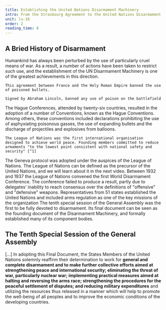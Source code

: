 ```yaml
---
title: Establishing the United Nations Disarmament Machinery
intro: From the Strasbourg Agreement to the United Nations Disarmament Machinery
unit: lu-18
order: 2
reading_time: 8
---
```


## A Bried History of Disarmament

Humankind has always been perturbed by the use of particularly cruel means of war. As a result, a number of actions have been taken to restrict such use, and the establishment of the UN Disarmament Machinery is one of the greatest achievements in this direction.

<Timeline>

  <Event date="1675" title="Strasbourg Agreement">
  
    This agreement between France and the Holy Roman Empire banned the use of poisoned bullets.

  </Event>
  <Event date="1863" title="Lieber Code">
    
    Signed by Abraham Lincoln, banned any use of poison on the battlefield

  </Event>
  <Event date="1899-1907" title="Hague Conference 1">
    The Hague Conferences, attended by twenty-six countries, resulted in the adoption of a number of Conventions, known as the Hague Conventions. Among others, these conventions included declarations prohibiting the use of asphyxiating poisonous gasses, the use of expanding bullets and the discharge of projectiles and explosives from balloons.
  </Event>
   <Event date="1919" title="Treaty of Versailles"></Event>
   <Event date="1920" title="League of Nations established">
    
    The League of Nations was the first international organisation designed to achieve world peace. Founding members committed to reduce armaments "to the lowest point consistent with national safety and security" [^1]

   </Event>
   <Event date="1925" title="Geneva Protocol">
    The Geneva protocol was adopted under the auspices of the League of Nations. The League of Nations can be defined as the precursor of the United Nations, and we will learn about it in the next video.
   </Event>
   <Event date="1932-37" title="World Disarmament Conference">
    Between 1932 and 1937 the League of Nations convened the first World Disarmament Conference. The  conference failed to produce a result, partly due to delegates' inability to reach consensus over the definitions of "offensive" and "defensive" weapons.
   </Event>
   <Event date="1945" title="United Nations established">
    Representatives from 51 states established the United Nations and included arms regulation as one of the key missions of the organization
   </Event>
   <Event date="1946" title="League of Nations dissolved"></Event>
   <Event date="1978" title="UN General Assembly Tenth Special Session">
    The tenth special session of the General Assembly was the first to be fully devoted to disarmament. Its final document can be seen as the founding document of the Disarmament Machinery, and formally established many of its component bodies.
   </Event>

</Timeline>

## The Tenth Special Session of the General Assembly

<Quote type="document" fullDocument="https://digitallibrary.un.org/record/228944?ln=en" cite="Resolutions and decisions adopted by the General Assembly during its 10th special session, 23 May-30 June 1978.">

[...] In adopting this Final Document, the States Members of the United Nations solemnly reaffirm their determination to work for **general and complete disarmament and to make further collective efforts aimed at strengthening peace and international security; eliminating the threat of war, particularly nuclear war; implementing practical measures aimed at halting and reversing the arms race; strengthening the procedures for the peaceful settlement of disputes; and reducing military expenditures** and utilizing the resources thus released in a manner which will help to promote the well-being of all peoples and to improve the economic conditions of the developing countries.

</Quote>

[^1]: Hello world
